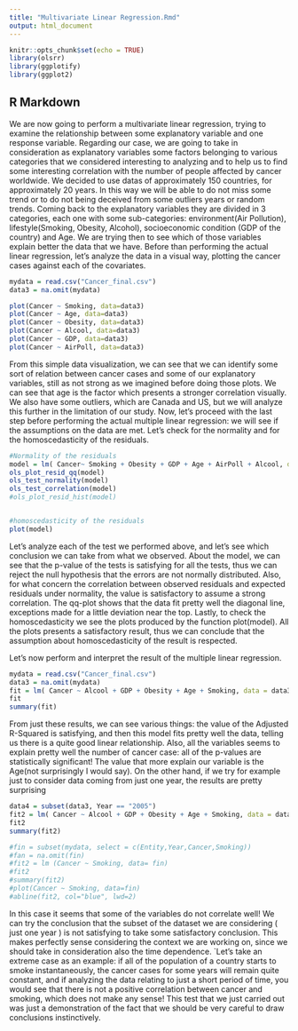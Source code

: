 ```yaml
---
title: "Multivariate Linear Regression.Rmd"
output: html_document
---
```

```r
knitr::opts_chunk$set(echo = TRUE)
library(olsrr)
library(ggplotify)
library(ggplot2)
```

## R Markdown

We are now going to perform a multivariate linear regression, trying to examine the relationship between some explanatory variable and one response variable. Regarding our case, we are going to take in consideration as explanatory variables some factors belonging to various categories that we considered interesting to analyzing and to help us to find some interesting correlation with the number of people affected by cancer worldwide. We decided to use datas of approximately 150 countries, for approximately 20 years. In this way we will be able to do not miss some trend or to do not being deceived from some outliers years or random trends. Coming back to the explanatory variables they are divided in 3 categories, each one with some sub-categories: environment(Air Pollution), lifestyle(Smoking, Obesity, Alcohol), socioeconomic condition (GDP of the country) and Age. We are trying then to see which of those variables explain better the data that we have. Before than performing the actual linear regression, let's analyze the data in a visual way, plotting the cancer cases against each of the covariates.
```r
mydata = read.csv("Cancer_final.csv")
data3 = na.omit(mydata)

plot(Cancer ~ Smoking, data=data3)
plot(Cancer ~ Age, data=data3)
plot(Cancer ~ Obesity, data=data3)
plot(Cancer ~ Alcool, data=data3)
plot(Cancer ~ GDP, data=data3)
plot(Cancer ~ AirPoll, data=data3)

```
From this simple data visualization, we can see that we can identify some sort of relation between cancer cases and some of our explanatory variables, still as not strong as we imagined before doing those plots. We can see that age is the factor which presents a stronger correlation visually. We also have some outliers, which are Canada and US, but we will analyze this further in the limitation of our study. Now, let's proceed with the last step before performing the actual multiple linear regression: we will see if the assumptions on the data are met. Let's  check for the normality  and for the homoscedasticity of the residuals.
```r
#Normality of the residuals
model = lm( Cancer~ Smoking + Obesity + GDP + Age + AirPoll + Alcool, data = data3)
ols_plot_resid_qq(model)
ols_test_normality(model)
ols_test_correlation(model)
#ols_plot_resid_hist(model)


#homoscedasticity of the residuals
plot(model)

```
Let's analyze each of the test we performed above, and let's see which conclusion we can take from what we observed. About the model, we can see that the p-value of the tests is satisfying for all the tests, thus we can reject the null hypothesis that the errors are not normally distributed. Also, for what concern the correlation between observed residuals and expected residuals under normality, the value is satisfactory to assume a strong correlation. The qq-plot shows that the data fit pretty well the diagonal line, exceptions made for a little deviation near the top. 
Lastly, to check the homoscedasticity we see the plots produced by the function plot(model).
All the plots presents a satisfactory result, thus we can conclude that the assumption about homoscedasticity of the result is respected.



Let's now perform and interpret the result of the multiple linear regression. 
```r
mydata = read.csv("Cancer_final.csv")
data3 = na.omit(mydata)
fit = lm( Cancer ~ Alcool + GDP + Obesity + Age + Smoking, data = data3)
fit
summary(fit)


```
From just these  results, we can see various things: the value of the Adjusted R-Squared is satisfying, and then this model fits pretty well the data, telling us there is a quite good linear relationship. Also, all the variables seems to explain pretty well the number of cancer case: all of the p-values are statistically significant!
The value that more explain our variable is the Age(not surprisingly I would say).
On the other hand, if we try for example just to consider data coming from just one year, the results are pretty surprising

```r
data4 = subset(data3, Year == "2005")
fit2 = lm( Cancer ~ Alcool + GDP + Obesity + Age + Smoking, data = data4)
fit2
summary(fit2)

#fin = subset(mydata, select = c(Entity,Year,Cancer,Smoking))
#fan = na.omit(fin)
#fit2 = lm (Cancer ~ Smoking, data= fin)
#fit2
#summary(fit2)
#plot(Cancer ~ Smoking, data=fin)
#abline(fit2, col="blue", lwd=2)
```
In this case it seems that some of the variables do not correlate well! We can try the conclusion that the subset of the dataset we are considering ( just one year ) is not satisfying to take some satisfactory conclusion. This makes perfectly sense considering the context we are working on, since we should take in consideration also the time dependence. `Let's take  an extreme case as an example: if all of the population of a country starts to smoke instantaneously, the cancer cases for some years will remain quite constant, and if analyzing the data relating to just a short period of time, you would see that there is not a positive correlation between cancer and smoking, which does not make any sense! This test that we just carried out was just a demonstration of the fact that we should be very careful to draw conclusions instinctively.


